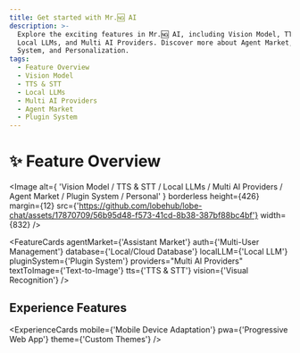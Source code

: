 ```yaml
---
title: Get started with Mr.🆖 AI
description: >-
  Explore the exciting features in Mr.🆖 AI, including Vision Model, TTS & STT,
  Local LLMs, and Multi AI Providers. Discover more about Agent Market, Plugin
  System, and Personalization.
tags:
  - Feature Overview
  - Vision Model
  - TTS & STT
  - Local LLMs
  - Multi AI Providers
  - Agent Market
  - Plugin System
---
```


# ✨ Feature Overview

<Image
  alt={
    'Vision Model / TTS & STT / Local LLMs / Multi AI Providers / Agent Market / Plugin System / Personal'
  }
  borderless
  height={426}
  margin={12}
  src={'https://github.com/lobehub/lobe-chat/assets/17870709/56b95d48-f573-41cd-8b38-387bf88bc4bf'}
  width={832}
/>

<FeatureCards
  agentMarket={'Assistant Market'}
  auth={'Multi-User Management'}
  database={'Local/Cloud Database'}
  localLLM={'Local LLM'}
  pluginSystem={'Plugin System'}
  providers="Multi AI Providers"
  textToImage={'Text-to-Image'}
  tts={'TTS & STT'}
  vision={'Visual Recognition'}
/>

## Experience Features

<ExperienceCards
  mobile={'Mobile Device Adaptation'}
  pwa={'Progressive Web App'}
  theme={'Custom Themes'}
/>
